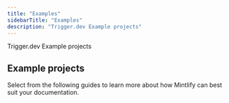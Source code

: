 ```yaml
---
title: "Examples"
sidebarTitle: "Examples"
description: "Trigger.dev Example projects"
---
```


<Note>Trigger.dev Example projects</Note>

## Example projects

Select from the following guides to learn more about how Mintlify can best suit your documentation.
